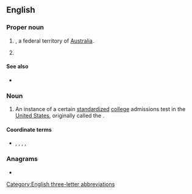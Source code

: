 {{also|act|act.|Act.|A.C.T.|A. C. T.}}
==English==

===Proper noun===
{{en-proper noun}}

# {{initialism of|Australian Capital Territory|lang=en|dot=}}, a federal territory of [[Australia]].
# {{initialism of|lang=en|{{w|lang=en|American College Test||en}}}}

====See also====
* {{pedia|lang=en|ACT (test)}} {{gloss|American College Test}}

===Noun===
{{en-noun}}

# An instance of a certain [[standardized]] [[college]] admissions test in the [[United States]], originally called the {{m|en||American College Test}}.

====Coordinate terms====
* {{sense|American College Test}} {{l|en|SAT}}, {{l|en|GMAT}}, {{l|en|MCAT}}, {{l|en|DAT}}, {{l|en|PCAT}}

===Anagrams===
* {{anagrams|en|cat}}

[[Category:English three-letter abbreviations]]